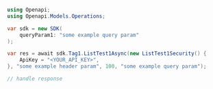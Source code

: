 ```csharp ListTest1.cs
using Openapi;
using Openapi.Models.Operations;

var sdk = new SDK(
    queryParam1: "some example query param"
);

var res = await sdk.Tag1.ListTest1Async(new ListTest1Security() {
    ApiKey = "<YOUR_API_KEY>",
}, "some example header param", 100, "some example query param");

// handle response
```

